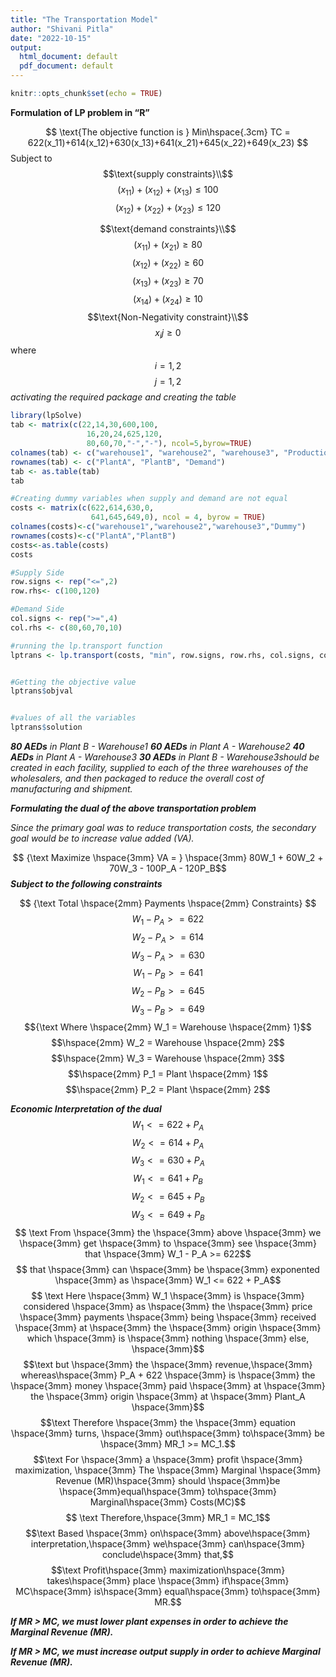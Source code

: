 ---
title: "The Transportation Model"
author: "Shivani Pitla"
date: "2022-10-15"
output:
  html_document: default
  pdf_document: default
---

```{r setup, include=FALSE}
knitr::opts_chunk$set(echo = TRUE)
```

**Formulation of LP problem in "R"**

$$ \text{The objective function is } Min\hspace{.3cm} TC = 622(x_11)+614(x_12)+630(x_13)+641(x_21)+645(x_22)+649(x_23) $$
Subject to
$$\text{supply constraints}\\$$
$$(x_11)+(x_12)+(x_13) \le 100$$
$$(x_12)+(x_22)+(x_23) \le 120$$

$$\text{demand constraints}\\$$
$$(x_11)+(x_21) \ge 80$$
$$(x_12)+(x_22) \ge 60$$
$$(x_13)+(x_23) \ge 70$$
$$(x_14)+(x_24) \ge 10$$
$$\text{Non-Negativity constraint}\\$$
$$x_ij \ge 0$$
where
$$i=1,2$$
$$j=1,2$$
*activating the required package and creating the table*
```{r}
library(lpSolve)
tab <- matrix(c(22,14,30,600,100,
                 16,20,24,625,120,
                 80,60,70,"-","-"), ncol=5,byrow=TRUE)
colnames(tab) <- c("warehouse1", "warehouse2", "warehouse3", "ProductionCost", "ProductionCapacity")
rownames(tab) <- c("PlantA", "PlantB", "Demand")
tab <- as.table(tab)
tab
```


```{r}
#Creating dummy variables when supply and demand are not equal
costs <- matrix(c(622,614,630,0,
                  641,645,649,0), ncol = 4, byrow = TRUE)
colnames(costs)<-c("warehouse1","warehouse2","warehouse3","Dummy")
rownames(costs)<-c("PlantA","PlantB")
costs<-as.table(costs)
costs

#Supply Side
row.signs <- rep("<=",2)
row.rhs<- c(100,120)

#Demand Side
col.signs <- rep(">=",4)
col.rhs <- c(80,60,70,10)

#running the lp.transport function 
lptrans <- lp.transport(costs, "min", row.signs, row.rhs, col.signs, col.rhs)


#Getting the objective value
lptrans$objval


#values of all the variables
lptrans$solution
```

\vspace{2mm}
***80 AEDs*** *in Plant B - Warehouse1*\vspace{1mm}\newline
***60 AEDs*** *in Plant A - Warehouse2*\vspace{1mm}\newline
***40 AEDs*** *in Plant A - Warehouse3*\vspace{1mm}\newline
***30 AEDs*** *in Plant B - Warehouse3*\hspace{1mm}*should be created in each facility, supplied to each of the three warehouses of the wholesalers, and then packaged to reduce the overall cost of manufacturing and shipment.*
\vspace{4mm}\newline

***Formulating the dual of the above transportation problem***
\vspace{1mm}\newline

*Since the primary goal was to reduce transportation costs, the secondary goal would be to increase value added (VA).*

$$ {\text Maximize \hspace{3mm} VA = } \hspace{3mm} 80W_1 + 60W_2 + 70W_3 - 100P_A - 120P_B$$
\vspace{1mm}\newline
***Subject to the following constraints***

$$ {\text Total \hspace{2mm} Payments \hspace{2mm} Constraints} $$
$$ W_1 - P_A >= 622 $$
$$ W_2 - P_A >= 614$$
$$ W_3 - P_A >= 630$$
$$ W_1 - P_B >= 641$$
$$ W_2 - P_B >= 645$$
$$ W_3 - P_B >= 649$$
\newline
$${\text Where \hspace{2mm} W_1 = Warehouse \hspace{2mm} 1}$$
$$\hspace{2mm} W_2 = Warehouse \hspace{2mm} 2$$
$$\hspace{2mm} W_3 = Warehouse \hspace{2mm} 3$$
$$\hspace{2mm} P_1 = Plant \hspace{2mm} 1$$
$$\hspace{2mm} P_2 = Plant \hspace{2mm} 2$$
\newline

***Economic Interpretation of the dual***
$$W_1 <= 622 + P_A $$
$$W_2 <= 614 + P_A $$
$$W_3 <= 630 + P_A $$
$$W_1 <= 641 + P_B$$
$$W_2 <= 645 + P_B$$
$$W_3 <= 649 + P_B$$
\newline
$$ \text From \hspace{3mm} the \hspace{3mm} above \hspace{3mm} we \hspace{3mm} get \hspace{3mm} to \hspace{3mm} see \hspace{3mm} that \hspace{3mm} W_1 - P_A >= 622$$
\newline
$$ that \hspace{3mm} can \hspace{3mm} be \hspace{3mm} exponented \hspace{3mm} as \hspace{3mm} W_1 <= 622 + P_A$$
\newline
$$ \text Here \hspace{3mm} W_1 \hspace{3mm} is \hspace{3mm} considered \hspace{3mm} as \hspace{3mm} the \hspace{3mm} price \hspace{3mm} payments \hspace{3mm} being \hspace{3mm} received \hspace{3mm} at \hspace{3mm} the \hspace{3mm} origin \hspace{3mm} which \hspace{3mm} is \hspace{3mm} nothing \hspace{3mm} else, \hspace{3mm}$$ 
$$\text but \hspace{3mm} the \hspace{3mm} revenue,\hspace{3mm} whereas\hspace{3mm} P_A + 622 \hspace{3mm} is \hspace{3mm} the \hspace{3mm} money \hspace{3mm} paid \hspace{3mm} at \hspace{3mm} the \hspace{3mm} origin \hspace{3mm} at \hspace{3mm} Plant_A \hspace{3mm}$$
\newline
$$\text Therefore \hspace{3mm} the \hspace{3mm} equation \hspace{3mm} turns, \hspace{3mm} out\hspace{3mm} to\hspace{3mm} be \hspace{3mm} MR_1 >= MC_1.$$
\newline
$$\text For \hspace{3mm} a \hspace{3mm} profit \hspace{3mm} maximization, \hspace{3mm} The \hspace{3mm} Marginal \hspace{3mm} Revenue (MR)\hspace{3mm} should \hspace{3mm}be \hspace{3mm}equal\hspace{3mm} to\hspace{3mm} Marginal\hspace{3mm} Costs(MC)$$
\newline
$$ \text Therefore,\hspace{3mm}
MR_1 = MC_1$$
\newline
$$\text Based \hspace{3mm} on\hspace{3mm} above\hspace{3mm} interpretation,\hspace{3mm} we\hspace{3mm} can\hspace{3mm} conclude\hspace{3mm} that,$$
$$\text Profit\hspace{3mm} maximization\hspace{3mm} takes\hspace{3mm} place \hspace{3mm} if\hspace{3mm} MC\hspace{3mm} is\hspace{3mm} equal\hspace{3mm} to\hspace{3mm} MR.$$
\newline

***If MR > MC, we must lower plant expenses in order to achieve the Marginal Revenue (MR).***

\vspace{2mm}
***If MR > MC, we must increase output supply in order to achieve Marginal Revenue (MR).***









